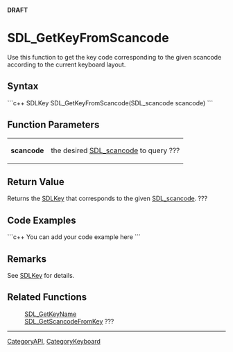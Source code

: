 <!-- pragma section-numbers off -->
<!-- pragma disable-camelcase -->
'''DRAFT'''

= SDL_GetKeyFromScancode =
Use this function to get the key code corresponding to the given scancode according to the current keyboard layout.


== Syntax ==
```c++
SDLKey SDL_GetKeyFromScancode(SDL_scancode scancode)
```

== Function Parameters ==
{|
|'''scancode'''
|the desired [[SDL_scancode]] to query ???
|}

== Return Value ==
Returns the [[SDLKey]] that corresponds to the given [[SDL_scancode]]. ???

== Code Examples ==
```c++
You can add your code example here
```

== Remarks ==
See [[SDLKey]] for details.

== Related Functions ==
:[[SDL_GetKeyName]]
:[[SDL_GetScancodeFromKey]] ???

----
[[CategoryAPI]], [[CategoryKeyboard]]
